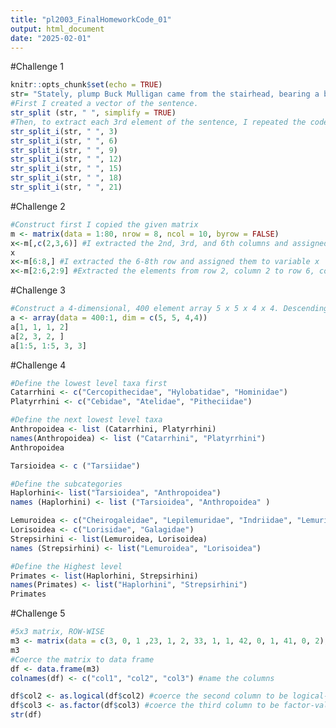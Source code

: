 ```yaml
---
title: "pl2003_FinalHomeworkCode_01"
output: html_document
date: "2025-02-01"
---
```


#Challenge 1 
```r
knitr::opts_chunk$set(echo = TRUE)
str= "Stately, plump Buck Mulligan came from the stairhead, bearing a bowl of lather on which a mirror and a razor lay crossed"
#First I created a vector of the sentence.
str_split (str, " ", simplify = TRUE)
#Then, to extract each 3rd element of the sentence, I repeated the code in multiples of 3. 
str_split_i(str, " ", 3)
str_split_i(str, " ", 6)
str_split_i(str, " ", 9)
str_split_i(str, " ", 12)
str_split_i(str, " ", 15)
str_split_i(str, " ", 18)
str_split_i(str, " ", 21)
```

#Challenge 2
```r
#Construct first I copied the given matrix
m <- matrix(data = 1:80, nrow = 8, ncol = 10, byrow = FALSE)
x<-m[,c(2,3,6)] #I extracted the 2nd, 3rd, and 6th columns and assigned them to x
x
x<-m[6:8,] #I extracted the 6-8th row and assigned them to variable x 
x<-m[2:6,2:9] #Extracted the elements from row 2, column 2 to row 6, column 9 and assign them to the variable x
```

#Challenge 3
```r
#Construct a 4-dimensional, 400 element array 5 x 5 x 4 x 4. Descending series- 400:1 
a <- array(data = 400:1, dim = c(5, 5, 4,4))
a[1, 1, 1, 2]
a[2, 3, 2, ]
a[1:5, 1:5, 3, 3]
```

#Challenge 4
```r
#Define the lowest level taxa first 
Catarrhini <- c("Cercopithecidae", "Hylobatidae", "Hominidae")
Platyrrhini <- c("Cebidae", "Atelidae", "Pitheciidae")

#Define the next lowest level taxa 
Anthropoidea <- list (Catarrhini, Platyrrhini) 
names(Anthropoidea) <- list ("Catarrhini", "Platyrrhini")
Anthropoidea

Tarsioidea <- c ("Tarsiidae")

#Define the subcategories  
Haplorhini<- list("Tarsioidea", "Anthropoidea")
names (Haplorhini) <- list ("Tarsioidea", "Anthropoidea" )

Lemuroidea <- c("Cheirogaleidae", "Lepilemuridae", "Indriidae", "Lemuridae", "Daubentoniidae")
Lorisoidea <- c("Lorisidae", "Galagidae")
Strepsirhini <- list(Lemuroidea, Lorisoidea)
names (Strepsirhini) <- list("Lemuroidea", "Lorisoidea")

#Define the Highest level 
Primates <- list(Haplorhini, Strepsirhini)
names(Primates) <- list("Haplorhini", "Strepsirhini")
Primates
```

#Challenge 5 
```r
#5x3 matrix, ROW-WISE 
m3 <- matrix(data = c(3, 0, 1 ,23, 1, 2, 33, 1, 1, 42, 0, 1, 41, 0, 2), nrow = 5, ncol = 3, byrow = TRUE)
m3
#Coerce the matrix to data frame
df <- data.frame(m3)
colnames(df) <- c("col1", "col2", "col3") #name the columns

df$col2 <- as.logical(df$col2) #coerce the second column to be logical-valued
df$col3 <- as.factor(df$col3) #coerce the third column to be factor-valued
str(df)
```


